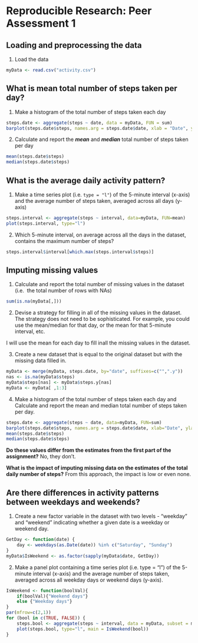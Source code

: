 # Reproducible Research: Peer Assessment 1


## Loading and preprocessing the data
1. Load the data
```r
myData <- read.csv("activity.csv")
```


## What is mean total number of steps taken per day?
1. Make a histogram of the total number of steps taken each day
```r
steps.date <- aggregate(steps ~ date, data = myData, FUN = sum)
barplot(steps.date$steps, names.arg = steps.date$date, xlab = "Date", ylab = "# of Steps")
```
2. Calculate and report the ***mean*** and ***median*** total number of steps taken per day
```r
mean(steps.date$steps)
median(steps.date$steps)
```

## What is the average daily activity pattern?
1. Make a time series plot (i.e. `type = "l"`) of the 5-minute interval (x-axis) 
and the average number of steps taken, averaged across all days (y-axis)

```r
steps.interval <- aggregate(steps ~ interval, data=myData, FUN=mean)
plot(steps.interval, type="l")
```

2. Which 5-minute interval, on average across all the days in the
   dataset, contains the maximum number of steps?

```r
steps.interval$interval[which.max(steps.interval$steps)]
```

## Imputing missing values
1. Calculate and report the total number of missing values in the dataset (i.e. 
the total number of rows with NAs)
```r
sum(is.na(myData[,]))
```

2. Devise a strategy for filling in all of the missing values in the dataset. 
The strategy does not need to be sophisticated. For example, you could use the 
mean/median for that day, or the mean for that 5-minute interval, etc.

I will use the mean for each day to fill inall the missing values in the dataset.

3. Create a new dataset that is equal to the original dataset but with the 
missing data filled in.

```r
myData <- merge(myData, steps.date, by="date", suffixes=c("",".y"))
nas <- is.na(myData$steps)
myData$steps[nas] <- myData$steps.y[nas]
myData <- myData[ ,1:3]
```

4. Make a histogram of the total number of steps taken each day and Calculate 
and report the mean and median total number of steps taken per day. 

```r
steps.date <- aggregate(steps ~ date, data=myData, FUN=sum)
barplot(steps.date$steps, names.arg = steps.date$date, xlab="Date", ylab="# of Steps")
mean(steps.date$steps)
median(steps.date$steps)
```

**Do these values differ from the estimates from the first part of the assignment?**
No, they don't.

**What is the impact of imputing missing data on the estimates of the total daily 
number of steps?**
From this approach, the impact is low or even none. 


## Are there differences in activity patterns between weekdays and weekends?
1. Create a new factor variable in the dataset with two levels - "weekday" and
"weekend" indicating whether a given date is a weekday or weekend day.
```r
GetDay <- function(date) {
    day <- weekdays(as.Date(date)) %in% c("Saturday", "Sunday")
}
myData$IsWeekend <- as.factor(sapply(myData$date, GetDay))
```

2. Make a panel plot containing a time series plot (i.e. type = "l") of the 
5-minute interval (x-axis) and the average number of steps taken, averaged 
across all weekday days or weekend days (y-axis). 

```r
IsWeekend <- function(boolVal){
    if(boolVal){"Weekend days"}
    else {"Weekday days"}
}
par(mfrow=c(2,1))
for (bool in c(TRUE, FALSE)) {
    steps.bool <- aggregate(steps ~ interval, data = myData, subset = myData$IsWeekend==bool, FUN = mean)
    plot(steps.bool, type="l", main = IsWeekend(bool))
}
```
